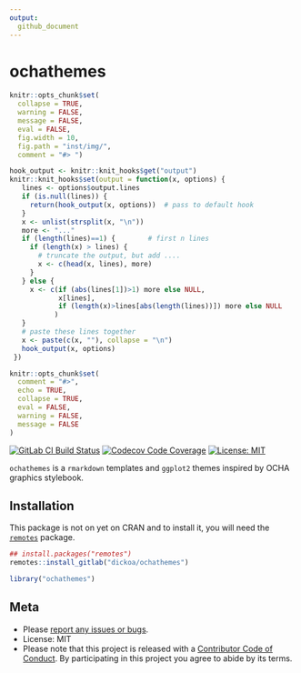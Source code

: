 ```yaml
---
output:
  github_document
---
```


ochathemes
============

<!-- README.md is generated from README.Rmd. Please edit that file -->

```r
knitr::opts_chunk$set(
  collapse = TRUE,
  warning = FALSE,
  message = FALSE,
  eval = FALSE,
  fig.width = 10,
  fig.path = "inst/img/",
  comment = "#> ")

hook_output <- knitr::knit_hooks$get("output")
knitr::knit_hooks$set(output = function(x, options) {
   lines <- options$output.lines
   if (is.null(lines)) {
     return(hook_output(x, options))  # pass to default hook
   }
   x <- unlist(strsplit(x, "\n"))
   more <- "..."
   if (length(lines)==1) {        # first n lines
     if (length(x) > lines) {
       # truncate the output, but add ....
       x <- c(head(x, lines), more)
     }
   } else {
     x <- c(if (abs(lines[1])>1) more else NULL,
            x[lines],
            if (length(x)>lines[abs(length(lines))]) more else NULL
           )
   }
   # paste these lines together
   x <- paste(c(x, ""), collapse = "\n")
   hook_output(x, options)
 })

knitr::opts_chunk$set(
  comment = "#>",
  echo = TRUE,
  collapse = TRUE,
  eval = FALSE,
  warning = FALSE,
  message = FALSE
)
```

[![GitLab CI Build Status](https://gitlab.com/dickoa/ochathemes/badges/master/build.svg)](https://gitlab.com/dickoa/ochathemes/pipelines) 
[![Codecov Code Coverage](https://codecov.io/gl/dickoa/ochathemes/branch/master/graph/badge.svg)](https://codecov.io/gl/dickoa/ochathemes)
[![License: MIT](https://img.shields.io/badge/License-MIT-yellow.svg)](https://opensource.org/licenses/MIT)

`ochathemes` is a `rmarkdown` templates and `ggplot2` themes inspired by OCHA graphics stylebook.

## Installation

This package is not on yet on CRAN and to install it, you will need the [`remotes`](https://github.com/r-lib/remotes) package.

```r
## install.packages("remotes") 
remotes::install_gitlab("dickoa/ochathemes")
```

```r
library("ochathemes")
```

## Meta

* Please [report any issues or bugs](https://gitlab.dickoa/ochathemes/issues).
* License: MIT
* Please note that this project is released with a [Contributor Code of Conduct](CONDUCT.md). By participating in this project you agree to abide by its terms.
